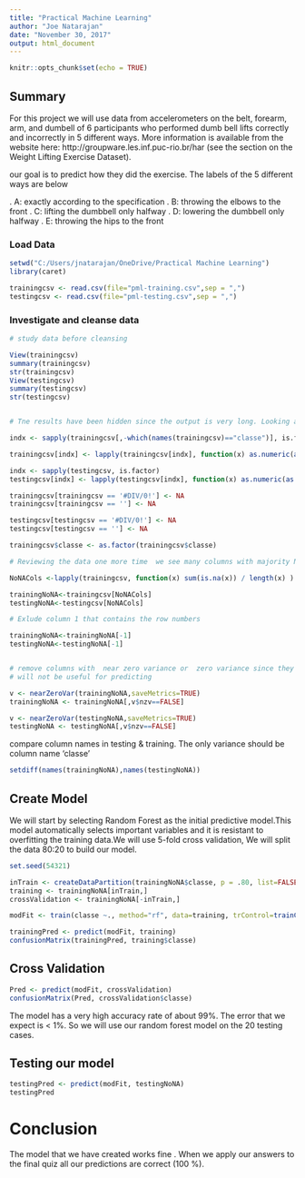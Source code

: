```yaml
---
title: "Practical Machine Learning"
author: "Joe Natarajan"
date: "November 30, 2017"
output: html_document
---
```


```r
knitr::opts_chunk$set(echo = TRUE)
```

## Summary

For this project we will use data from accelerometers on the belt, forearm, arm, and dumbell of 6 participants who performed dumb bell lifts correctly and incorrectly in 5 different ways. More information is available from the website here: http://groupware.les.inf.puc-rio.br/har (see the section on the Weight Lifting Exercise Dataset). 

our goal is to predict how they did the exercise. The labels of the 5  different ways are below

.	A: exactly according to the specification 
.	B: throwing the elbows to the front
.	C: lifting the dumbbell only halfway 
.	D: lowering the dumbbell only halfway
.	E: throwing the hips to the front

### Load Data

```r
setwd("C:/Users/jnatarajan/OneDrive/Practical Machine Learning")
library(caret)

trainingcsv <- read.csv(file="pml-training.csv",sep = ",")
testingcsv <- read.csv(file="pml-testing.csv",sep = ",")
```

### Investigate and cleanse data

```r
# study data before cleansing

View(trainingcsv)    
summary(trainingcsv)
str(trainingcsv)
View(testingcsv)    
summary(testingcsv)
str(testingcsv)


# Tne results have been hidden since the output is very long. Looking at the output we find that the data needs cleansing. There are missing values and excel error #DIV/0! . Also many numbers have been loaded as factors which need to be converted.

indx <- sapply(trainingcsv[,-which(names(trainingcsv)=="classe")], is.factor) # Exclude classe column. It has to be factor

trainingcsv[indx] <- lapply(trainingcsv[indx], function(x) as.numeric(as.character(x)))

indx <- sapply(testingcsv, is.factor)
testingcsv[indx] <- lapply(testingcsv[indx], function(x) as.numeric(as.character(x)))

trainingcsv[trainingcsv == '#DIV/0!'] <- NA
trainingcsv[trainingcsv == ''] <- NA

testingcsv[testingcsv == '#DIV/0!'] <- NA
testingcsv[testingcsv == ''] <- NA

trainingcsv$classe <- as.factor(trainingcsv$classe) 

# Reviewing the data one more time  we see many columns with majority NA values. So we only include  columns that have less than 20% NA values 

NoNACols <-lapply(trainingcsv, function(x) sum(is.na(x)) / length(x) ) < 0.2

trainingNoNA<-trainingcsv[NoNACols]
testingNoNA<-testingcsv[NoNACols]

# Exlude column 1 that contains the row numbers

trainingNoNA<-trainingNoNA[-1]
testingNoNA<-testingNoNA[-1]


# remove columns with  near zero variance or  zero variance since they 
# will not be useful for predicting

v <- nearZeroVar(trainingNoNA,saveMetrics=TRUE)
trainingNoNA <- trainingNoNA[,v$nzv==FALSE]

v <- nearZeroVar(testingNoNA,saveMetrics=TRUE)
testingNoNA <- testingNoNA[,v$nzv==FALSE]

```

 compare column names in testing & training. The only variance should be
 column name 'classe'
 
```r

setdiff(names(trainingNoNA),names(testingNoNA))

```
## Create Model

We will start by selecting Random Forest as the initial predictive  model.This model automatically selects important variables and it is resistant to overfitting the training data.We will use 5-fold cross validation, We will split the data 80:20 to build our model.

```r

set.seed(54321)

inTrain <- createDataPartition(trainingNoNA$classe, p = .80, list=FALSE)
training <- trainingNoNA[inTrain,]
crossValidation <- trainingNoNA[-inTrain,]

modFit <- train(classe ~., method="rf", data=training, trControl=trainControl(method='cv'), number=5, allowParallel=TRUE )

trainingPred <- predict(modFit, training)
confusionMatrix(trainingPred, training$classe)

```

## Cross Validation

```r

Pred <- predict(modFit, crossValidation)
confusionMatrix(Pred, crossValidation$classe)

```
The model has a very high accuracy rate of about 99%. The error that we expect is < 1%. So we will use our random forest model on the 20 testing cases.

## Testing our model

```r

testingPred <- predict(modFit, testingNoNA)
testingPred

```
# Conclusion

The model that we have created works fine . When we apply our answers to the final quiz all our predictions are correct (100 %).




